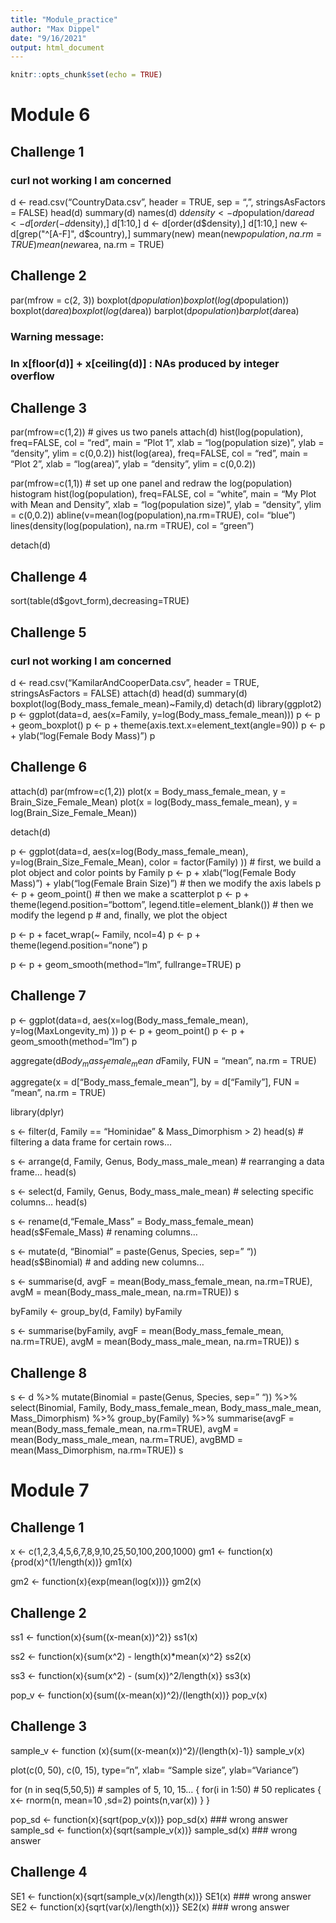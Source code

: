 ```yaml
---
title: "Module_practice"
author: "Max Dippel"
date: "9/16/2021"
output: html_document
---
```


```r
knitr::opts_chunk$set(echo = TRUE)
```

# Module 6

## Challenge 1

### curl not working I am concerned

d <- read.csv("CountryData.csv", header = TRUE, sep = ",", stringsAsFactors = FALSE)
head(d)
summary(d)
names(d)
d$density <- d$population/d$area
d <- d[order(-d$density),]
d[1:10,]
d <- d[order(d$density),]
d[1:10,]
new <- d[grep("^[A-F]", d$country),]
summary(new)
mean(new$population, na.rm = TRUE)
mean(new$area, na.rm = TRUE)

## Challenge 2
par(mfrow = c(2, 3))
boxplot(d$population)
boxplot(log(d$population))
boxplot(d$area)
boxplot(log(d$area))
barplot(d$population)
barplot(d$area)

### Warning message:
### In x[floor(d)] + x[ceiling(d)] : NAs produced by integer overflow

## Challenge 3

par(mfrow=c(1,2)) # gives us two panels
attach(d)
hist(log(population), freq=FALSE, col = "red", main = "Plot 1", xlab = "log(population size)", ylab = "density", ylim = c(0,0.2))
hist(log(area), freq=FALSE, col = "red", main = "Plot 2", xlab = "log(area)", ylab = "density", ylim = c(0,0.2))

par(mfrow=c(1,1)) # set up one panel and redraw the log(population) histogram
hist(log(population), freq=FALSE, col = "white", main = "My Plot with Mean and Density", xlab = "log(population size)", ylab = "density", ylim = c(0,0.2))
abline(v=mean(log(population),na.rm=TRUE), col= "blue")
lines(density(log(population), na.rm =TRUE), col = "green")

detach(d)

## Challenge 4

sort(table(d$govt_form),decreasing=TRUE)

## Challenge 5

### curl not working I am concerned

d <- read.csv("KamilarAndCooperData.csv", header = TRUE, stringsAsFactors = FALSE)
attach(d)
head(d)
summary(d)
boxplot(log(Body_mass_female_mean)~Family,d)
detach(d)
library(ggplot2)
p <- ggplot(data=d, aes(x=Family, y=log(Body_mass_female_mean)))
p <- p + geom_boxplot()
p <- p + theme(axis.text.x=element_text(angle=90))
p <- p + ylab("log(Female Body Mass)")
p

## Challenge 6

attach(d)
par(mfrow=c(1,2))
plot(x = Body_mass_female_mean, y = Brain_Size_Female_Mean)
plot(x = log(Body_mass_female_mean), y = log(Brain_Size_Female_Mean))

detach(d)

p <- ggplot(data=d, aes(x=log(Body_mass_female_mean),
                        y=log(Brain_Size_Female_Mean),
                        color = factor(Family)
                        )) # first, we build a plot object and color points by Family
p <- p + xlab("log(Female Body Mass)") + ylab("log(Female Brain Size)") # then we modify the axis labels
p <- p + geom_point() # then we make a scatterplot
p <- p + theme(legend.position="bottom", legend.title=element_blank()) # then we modify the legend
p # and, finally, we plot the object

p <- p + facet_wrap(~ Family, ncol=4)
p <- p + theme(legend.position="none")
p

p <- p + geom_smooth(method="lm", fullrange=TRUE)
p

## Challenge 7

p <- ggplot(data=d, aes(x=log(Body_mass_female_mean),
                        y=log(MaxLongevity_m)
                        ))
p <- p + geom_point()
p <- p + geom_smooth(method="lm")
p

aggregate(d$Body_mass_female_mean~d$Family, FUN = "mean", na.rm = TRUE)

aggregate(x = d["Body_mass_female_mean"], by = d["Family"], FUN = "mean", na.rm = TRUE)

library(dplyr)

s <- filter(d, Family == "Hominidae" & Mass_Dimorphism > 2)
head(s) # filtering a data frame for certain rows...


s <- arrange(d, Family, Genus, Body_mass_male_mean) # rearranging a data frame...
head(s)

s <- select(d, Family, Genus, Body_mass_male_mean) # selecting specific columns...
head(s)

s <- rename(d,"Female_Mass" = Body_mass_female_mean)
head(s$Female_Mass) # renaming columns...

s <- mutate(d, "Binomial" = paste(Genus, Species, sep=" "))
head(s$Binomial) # and adding new columns...

s <- summarise(d,
               avgF = mean(Body_mass_female_mean, na.rm=TRUE),
               avgM = mean(Body_mass_male_mean, na.rm=TRUE))
s

byFamily <- group_by(d, Family)
byFamily

s <- summarise(byFamily,
               avgF = mean(Body_mass_female_mean, na.rm=TRUE),
               avgM = mean(Body_mass_male_mean, na.rm=TRUE))
s

## Challenge 8

s <- d %>% 
  mutate(Binomial = paste(Genus, Species, sep=" ")) %>%
    select(Binomial, Family, Body_mass_female_mean, Body_mass_male_mean, Mass_Dimorphism) %>%
    group_by(Family) %>%
    summarise(avgF = mean(Body_mass_female_mean, na.rm=TRUE),
                        avgM = mean(Body_mass_male_mean, na.rm=TRUE),
                        avgBMD = mean(Mass_Dimorphism, na.rm=TRUE))
s


# Module 7

## Challenge 1

x <- c(1,2,3,4,5,6,7,8,9,10,25,50,100,200,1000)
gm1 <- function(x){prod(x)^(1/length(x))}
gm1(x)

gm2 <- function(x){exp(mean(log(x)))}
gm2(x)

## Challenge 2

ss1 <- function(x){sum((x-mean(x))^2)}
ss1(x)

ss2 <- function(x){sum(x^2) - length(x)*mean(x)^2}
ss2(x)

ss3 <- function(x){sum(x^2) - (sum(x))^2/length(x)}
ss3(x)

pop_v <- function(x){sum((x-mean(x))^2)/(length(x))}
pop_v(x)

## Challenge 3

sample_v <- function (x){sum((x-mean(x))^2)/(length(x)-1)}
sample_v(x)

plot(c(0, 50), c(0, 15), type="n", xlab= "Sample size", ylab="Variance")

for (n in seq(5,50,5))
    # samples of 5, 10, 15...
    {
    for(i in 1:50)
        # 50 replicates
        {
            x<- rnorm(n, mean=10 ,sd=2)
            points(n,var(x))
        }
    }
    
    
    
pop_sd <- function(x){sqrt(pop_v(x))}
pop_sd(x)
### wrong answer
sample_sd <- function(x){sqrt(sample_v(x))}
sample_sd(x)
### wrong answer

## Challenge 4

SE1 <- function(x){sqrt(sample_v(x)/length(x))}
SE1(x)
### wrong answer
SE2 <- function(x){sqrt(var(x)/length(x))}
SE2(x)
### wrong answer











